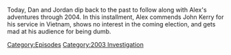 {{DEFAULTSORT:
    #_EPISODE_0793:January 27-29, 2004
}}{{Episode
    | title             = January 27-29, 2004
    | caption           = Listen to this episode on [https://knowledgefight.libsyn.com/793-january-27-29-2004 Libsyn] [https://open.spotify.com/episode/6sekyAcRHpf8ZzxCOwBKx7 Spotify]
    | episodeNumber     = 793
    | length            = 01:05:35
    | airDate           = April 7, 2023
    | coverageStartDate = January 27, 2004
    | coverageEndDate   = January 29, 2004
    | episodeType       = [[:Category:2003 Investigation|2003 Investigation]]
    | previousEpisode   = [[792: Chatting With Jeff Sharlet]]
    | nextEpisode       = [[794: January 30-February 2, 2004]]
}}

{{Stub}}

Today, Dan and Jordan dip back to the past to follow along with Alex's adventures through 2004. In this installment, Alex commends John Kerry for his service in Vietnam, shows no interest in the coming election, and gets mad at his audience for being dumb.

[[Category:Episodes]]
[[Category:2003 Investigation]]
